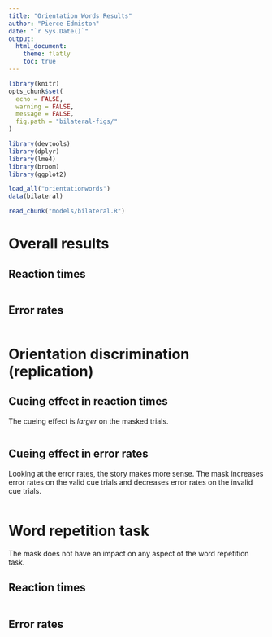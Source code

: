 ```yaml
---
title: "Orientation Words Results"
author: "Pierce Edmiston"
date: "`r Sys.Date()`"
output:
  html_document:
    theme: flatly
    toc: true
---
```


```r
library(knitr)
opts_chunk$set(
  echo = FALSE,
  warning = FALSE,
  message = FALSE,
  fig.path = "bilateral-figs/"
)

library(devtools)
library(dplyr)
library(lme4)
library(broom)
library(ggplot2)

load_all("orientationwords")
data(bilateral)

read_chunk("models/bilateral.R")
```

# Overall results

## Reaction times

```r
```

## Error rates

```r
```

# Orientation discrimination (replication)

## Cueing effect in reaction times

The cueing effect is *larger* on the masked trials.

```r
```

## Cueing effect in error rates

Looking at the error rates, the story makes more sense. 
The mask increases error rates on the valid cue trials and
decreases error rates on the invalid cue trials.

```r
```

# Word repetition task

The mask does not have an impact on any aspect of the word repetition task.

## Reaction times

```r
```

## Error rates

```r
```
